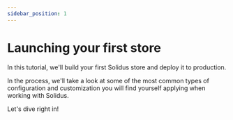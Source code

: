 ```yaml
---
sidebar_position: 1
---
```


# Launching your first store

In this tutorial, we'll build your first Solidus store and deploy it to production.

In the process, we'll take a look at some of the most common types of configuration and
customization you will find yourself applying when working with Solidus.

Let's dive right in!
